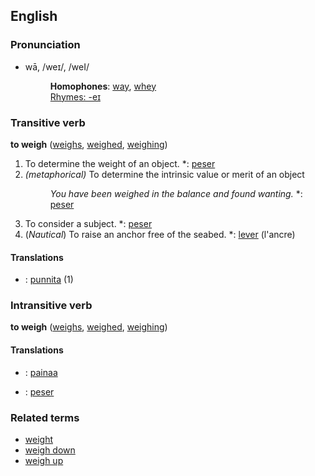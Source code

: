==English==
===Pronunciation===
*wā, /weɪ/, /weI/
*:'''Homophones''': [[way]], [[whey]]
*:[[Rhymes:English:-eɪ|Rhymes: -eɪ]]

===Transitive verb===
'''to weigh''' ([[weighs]], [[weighed]], [[weighing]])

#To determine the weight of an object. *{{fr}}: [[peser]]
#''(metaphorical)'' To determine the intrinsic value or merit of an object
#: ''You have been weighed in the balance and found wanting.'' *{{fr}}: [[peser]]
#To consider a subject. *{{fr}}: [[peser]]
#(''Nautical'') To raise an anchor free of the seabed. *{{fr}}: [[lever]] (l'ancre)

====Translations====
*{{msg:fi}}: [[punnita]] (1)

===Intransitive verb===
'''to weigh''' ([[weighs]], [[weighed]], [[weighing]])

====Translations====
*{{msg:fi}}: [[painaa]]
*{{fr}}: [[peser]]

===Related terms===
*[[weight]]
*[[weigh down]]
*[[weigh up]]